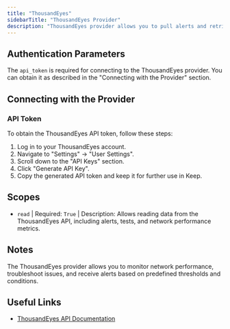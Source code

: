 ```yaml
---
title: "ThousandEyes"
sidebarTitle: "ThousandEyes Provider"
description: "ThousandEyes provider allows you to pull alerts and retrieve network performance data from ThousandEyes."
---
```


## Authentication Parameters

The `api_token` is required for connecting to the ThousandEyes provider. You can obtain it as described in the "Connecting with the Provider" section.

## Connecting with the Provider

### API Token

To obtain the ThousandEyes API token, follow these steps:

1.  Log in to your ThousandEyes account.
2.  Navigate to "Settings" -> "User Settings".
3.  Scroll down to the "API Keys" section.
4.  Click "Generate API Key".
5.  Copy the generated API token and keep it for further use in Keep.

## Scopes

-   `read`
    | Required: `True`
    | Description: Allows reading data from the ThousandEyes API, including alerts, tests, and network performance metrics.

## Notes

<Note>
    The ThousandEyes provider allows you to monitor network performance, troubleshoot issues, and receive alerts based on predefined thresholds and conditions.
</Note>

## Useful Links

-   [ThousandEyes API Documentation](https://developer.thousandeyes.com/)

